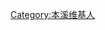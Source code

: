 {{Userbox
  |id=[[File:Benxi.png|55px]]
  |id-c=pink
  |info=<span lang="zh-cn">该用户现在或曾经居住于'''[[本溪市]]'''。</span>
  |info-c=#E6E6FA
  |info-s=9
  |border-c=black
}}
[[Category:本溪维基人]]